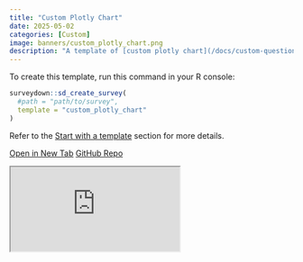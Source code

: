 ```yaml
---
title: "Custom Plotly Chart"
date: 2025-05-02
categories: [Custom]
image: banners/custom_plotly_chart.png
description: "A template of [custom plotly chart](/docs/custom-questions.html#plotly-chart-example) question using `sd_question_custom()`."
---
```


To create this template, run this command in your R console:

```r
surveydown::sd_create_survey(
  #path = "path/to/survey",
  template = "custom_plotly_chart"
)
```

Refer to the [Start with a template](/docs/getting-started.html#start-with-a-template) section for more details.

::: {.d-flex .justify-content-center .flex-wrap .text-center}
[<i class="fas fa-external-link-alt"></i> Open in New Tab](https://surveydown3.shinyapps.io/custom_plotly_chart/){.template-button .m-1 style="width: 200px;"}
[<i class="fab fa-github"></i> GitHub Repo](https://github.com/surveydown-dev/templates){.template-button .m-1 style="width: 200px;"}
:::

<div class="template-iframe-container">
<iframe src="https://surveydown3.shinyapps.io/custom_plotly_chart/" class="template-iframe"></iframe>
</div>
